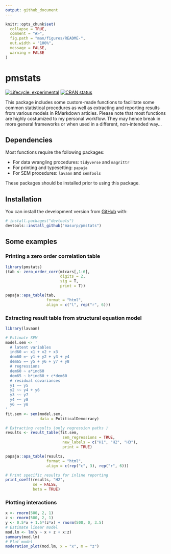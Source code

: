 ```yaml
---
output: github_document
---
```


<!-- README.md is generated from README.Rmd. Please edit that file -->

```r
knitr::opts_chunk$set(
  collapse = TRUE,
  comment = "#>",
  fig.path = "man/figures/README-",
  out.width = "100%",
  message = FALSE,
  warning = FALSE
)
```

# pmstats

<!-- badges: start -->
[![Lifecycle: experimental](https://img.shields.io/badge/lifecycle-experimental-orange.svg)](https://www.tidyverse.org/lifecycle/#experimental)
[![CRAN status](https://www.r-pkg.org/badges/version/specr)](https://CRAN.R-project.org/package=specr)
<!-- badges: end -->

This package includes some custom-made functions to facilitate some common statistical procedures as well as extracting and reporting results from various models in RMarkdown articles. Please note that most functions are highly costumized to my personal workflow. They may hence break in more general frameworks or when used in a different, non-intended way...

## Dependencies

Most functions require the following packages:

- For data wrangling procedures: `tidyverse` and `magrittr`
- For printing and typesetting: `papaja`
- For SEM procedures: `lavaan` and `semTools`

These packages should be installed prior to using this package. 


## Installation

You can install the development version from [GitHub](https://github.com/) with:

``` r
# install.packages("devtools")
devtools::install_github("masurp/pmstats")
```

## Some examples

### Printing a zero order correlation table

```r
library(pmstats)
(tab <- zero_order_corr(mtcars[,1:6], 
                        digits = 2, 
                        sig = T, 
                        print = T))
```

```r
papaja::apa_table(tab, 
                  format = "html",
                  align = c("l", rep("r", 6)))
```


### Extracting result table from structural equation model

```r
library(lavaan)

# Estimate SEM
model.sem <- '
  # latent variables
  ind60 =~ x1 + x2 + x3
  dem60 =~ y1 + y2 + y3 + y4
  dem65 =~ y5 + y6 + y7 + y8
  # regressions
  dem60 ~ a*ind60
  dem65 ~ b*ind60 + c*dem60
  # residual covariances
  y1 ~~ y5
  y2 ~~ y4 + y6
  y3 ~~ y7
  y4 ~~ y8
  y6 ~~ y8
'
fit.sem <- sem(model.sem, 
               data = PoliticalDemocracy)

# Extracting results (only regression paths )
results <- result_table(fit.sem, 
                         sem_regressions = TRUE, 
                         new_labels = c("H1", "H2", "H3"), 
                         print = TRUE)
```

```r
papaja::apa_table(results, 
                  format = "html",
                  align = c(rep("c", 3), rep("r", 6)))
```

```r
# Print specific results for inline reporting
print_coeff(results, "H2", 
            se = FALSE, 
            beta = TRUE)
```

### Plotting interactions 

```r
x <- rnorm(500, 2, 1)
z <- rnorm(500, 2, 1)
y <- 0.5*x + 1.5*(z*x) + rnorm(500, 0, 3.5)
# Estimate linear model
mod.lm <- lm(y ~ x + z + x:z)
summary(mod.lm)
# Plot model
moderation_plot(mod.lm, x = "x", m = "z")
```



